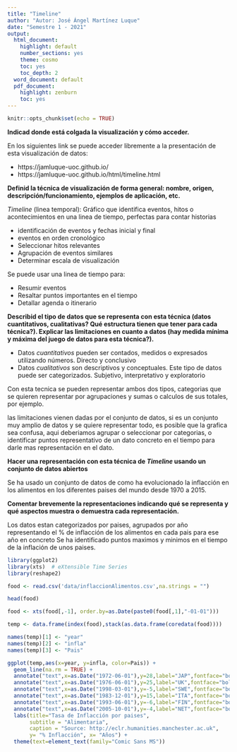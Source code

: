 ```yaml
---
title: "Timeline"
author: "Autor: José Ángel Martínez Luque"
date: "Semestre 1 - 2021"
output:
  html_document:
    highlight: default
    number_sections: yes
    theme: cosmo
    toc: yes
    toc_depth: 2
  word_document: default
  pdf_document:
    highlight: zenburn
    toc: yes
---
```


```r
knitr::opts_chunk$set(echo = TRUE)
```

**Indicad donde está colgada la visualización y cómo  acceder.**

En los siguientes link se puede acceder libremente a la presentación de esta visualización de datos:

- https://jamluque-uoc.github.io/
- https://jamluque-uoc.github.io/html/timeline.html


**Definid la técnica de visualización de forma general: nombre, origen, descripción/funcionamiento, ejemplos de aplicación, etc.**

*Timeline* (linea temporal): Gráfico que identifica eventos, hitos o acontecimientos en una linea de tiempo, perfectas para contar historias

- identificación de eventos y fechas inicial y final
- eventos en orden cronológico
- Seleccionar hitos relevantes
- Agrupación de eventos similares
- Determinar escala de visualización

Se puede usar una linea de tiempo para:

- Resumir eventos
- Resaltar puntos importantes en el tiempo
- Detallar agenda o itinerario

**Describid el tipo de datos que se representa con esta técnica (datos cuantitativos, cualitativas? Qué estructura tienen que tener para cada técnica?). Explicar las limitaciones en cuanto a datos (hay medida mínima y máxima del juego de datos para esta técnica?).**

- Datos *cuantitativos* pueden ser contados, medidos o expresados utilizando números. Directo y conclusivo
- Datos *cualitativos* son descriptivos y conceptuales. Este tipo de datos puede ser categorizados. Subjetivo, interpretativo y exploratorio

Con esta tecnica se pueden representar ambos dos tipos, categorias que se quieren representar por agrupaciones y sumas o calculos de sus totales, por ejemplo.

las limitaciones vienen dadas por el conjunto de datos, si es un conjunto muy amplio de datos y se quiere representar todo, es posible que la grafica sea confusa, aqui deberiamos agrupar o seleccionar por categorias, o identificar puntos representativo de un dato concreto en el tiempo para darle mas representación en el dato.

**Hacer una representación con esta técnica de *Timeline* usando un conjunto de datos abiertos**

Se ha usado un conjunto de datos de como ha evolucionado la inflacción en los alimentos en los diferentes paises del mundo desde 1970 a 2015.

**Comentar brevemente la representaciones indicando qué se representa y qué aspectos muestra o demuestra cada representación.**

Los datos estan categorizados por paises, agrupados por año representando el % de inflacción de los alimentos en cada pais para ese año en concreto
Se ha identificado puntos maximos y minimos en el tiempo de la inflación de unos paises.


```r
library(ggplot2)
library(xts)  # eXtensible Time Series
library(reshape2)
```

```r
food <- read.csv('data/inflaccionAlimentos.csv',na.strings = "")
```

```r
head(food)
```


```r
food <- xts(food[,-1], order.by=as.Date(paste0(food[,1],"-01-01")))
```

```r
temp <- data.frame(index(food),stack(as.data.frame(coredata(food))))
```

```r
names(temp)[1] <- "year"
names(temp)[2] <- "infla"
names(temp)[3] <- "Pais"
```

```r
ggplot(temp,aes(x=year, y=infla, color=Pais)) +
  geom_line(na.rm = TRUE) +
  annotate("text",x=as.Date("1972-06-01"),y=28,label="JAP",fontface="bold",size=3) +
  annotate("text",x=as.Date("1976-06-01"),y=25,label="UK",fontface="bold",size=3)  +
  annotate("text",x=as.Date("1998-03-01"),y=-5,label="SWE",fontface="bold",size=3) +
  annotate("text",x=as.Date("1983-12-01"),y=15,label="ITA",fontface="bold",size=3) +
  annotate("text",x=as.Date("1993-06-01"),y=-6,label="FIN",fontface="bold",size=3) +
  annotate("text",x=as.Date("2005-10-01"),y=-4,label="NET",fontface="bold",size=3) +
  labs(title="Tasa de Inflacción por paises", 
       subtitle = "Alimentaria", 
       caption = "Source: http://eclr.humanities.manchester.ac.uk",
       y= "% Inflacción", x= "Años") +
  theme(text=element_text(family="Comic Sans MS"))
```


